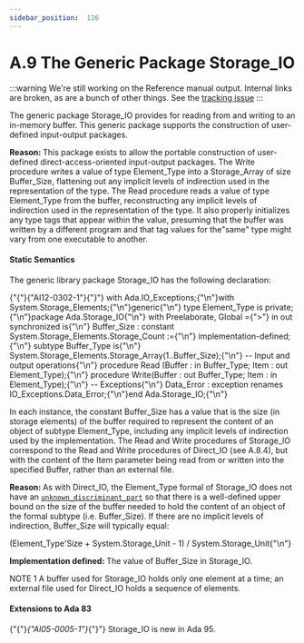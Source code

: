 ---
sidebar_position:  126
---

# A.9 The Generic Package Storage_IO

:::warning
We're still working on the Reference manual output.  Internal links are broken,
as are a bunch of other things.
See the [tracking issue](https://github.com/ada-lang-io/ada-lang-io/issues/20)
:::


<p>The generic package Storage_IO provides for reading from and writing to an in-memory buffer. This generic package supports the construction of user-defined input-output packages. </p>
<Admonition type="note">
<p><strong>Reason: </strong>This package exists to allow the portable construction of user-defined direct-access-oriented input-output packages. The Write procedure writes a value of type Element_Type into a Storage_Array of size Buffer_Size, flattening out any implicit levels of indirection used in the representation of the type. The Read procedure reads a value of type Element_Type from the buffer, reconstructing any implicit levels of indirection used in the representation of the type. It also properly initializes any type tags that appear within the value, presuming that the buffer was written by a different program and that tag values for the"same" type might vary from one executable to another. </p></Admonition>


#### Static Semantics

<p>The generic library package Storage_IO has the following declaration: </p>
<CodeBlock>
{"{"}{"AI12-0302-1"}{"}"} with Ada.IO_Exceptions;{"\n"}with System.Storage_Elements;{"\n"}generic{"\n"}   type Element_Type is private;{"\n"}package Ada.Storage_IO{"\n"}   with Preelaborate, Global ={">"} in out synchronized is{"\n"}
</CodeBlock>

<CodeBlock>
   Buffer_Size : constant System.Storage_Elements.Storage_Count :={"\n"}      implementation-defined;{"\n"}   subtype Buffer_Type is{"\n"}      System.Storage_Elements.Storage_Array(1..Buffer_Size);{"\n"}
</CodeBlock>

<CodeBlock>
   -- Input and output operations{"\n"}
</CodeBlock>

<CodeBlock>
   procedure Read (Buffer : in  Buffer_Type; Item : out Element_Type);{"\n"}
</CodeBlock>

<CodeBlock>
   procedure Write(Buffer : out Buffer_Type; Item : in  Element_Type);{"\n"}
</CodeBlock>

<CodeBlock>
   -- Exceptions{"\n"}
</CodeBlock>

<CodeBlock>
   Data_Error   : exception renames IO_Exceptions.Data_Error;{"\n"}end Ada.Storage_IO;{"\n"}
</CodeBlock>

<p>In each instance, the constant Buffer_Size has a value that is the size (in storage elements) of the buffer required to represent the content of an object of subtype Element_Type, including any implicit levels of indirection used by the implementation. The Read and Write procedures of Storage_IO correspond to the Read and Write procedures of Direct_IO (see A.8.4), but with the content of the Item parameter being read from or written into the specified Buffer, rather than an external file.</p>
<Admonition type="note">
<p><strong>Reason: </strong>As with Direct_IO, the Element_Type formal of Storage_IO does not have an <code><a href="../AA-3/AA-3.7#S0060">unknown_discriminant_part</a></code> so that there is a well-defined upper bound on the size of the buffer needed to hold the content of an object of the formal subtype (i.e. Buffer_Size). If there are no implicit levels of indirection, Buffer_Size will typically equal: </p></Admonition>

<CodeBlock>
(Element_Type'Size + System.Storage_Unit - 1) / System.Storage_Unit{"\n"}
</CodeBlock>

<Admonition type="note">
<p><strong>Implementation defined: </strong>The value of Buffer_Size in Storage_IO.</p></Admonition>

<Admonition type="note">
<p>NOTE 1   A buffer used for Storage_IO holds only one element at a time; an external file used for Direct_IO holds a sequence of elements. </p></Admonition>


#### Extensions to Ada 83

<Admonition type="note">
<p>{"{"}<em>{"AI05-0005-1"}</em>{"}"} Storage_IO is new in Ada 95. </p></Admonition>

